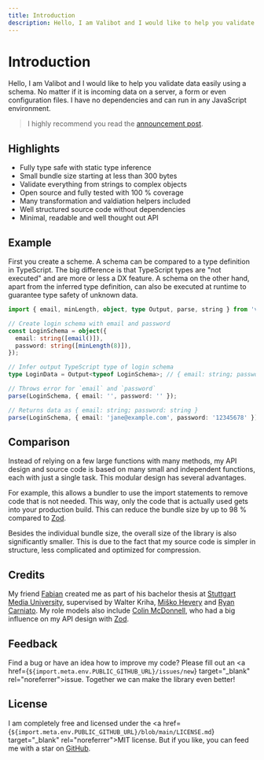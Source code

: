 ```yaml
---
title: Introduction
description: Hello, I am Valibot and I would like to help you validate data easily using a schema. No matter if it is incoming data on a server, a form or even configuration files.
---
```


# Introduction

Hello, I am Valibot and I would like to help you validate data easily using a schema. No matter if it is incoming data on a server, a form or even configuration files. I have no dependencies and can run in any JavaScript environment.

> I highly recommend you read the <a href="https://www.builder.io/blog/introducing-valibot" target="_blank" rel="noreferrer">announcement post</a>.

## Highlights

- Fully type safe with static type inference
- Small bundle size starting at less than 300 bytes
- Validate everything from strings to complex objects
- Open source and fully tested with 100 % coverage
- Many transformation and valdiation helpers included
- Well structured source code without dependencies
- Minimal, readable and well thought out API

## Example

First you create a scheme. A schema can be compared to a type definition in TypeScript. The big difference is that TypeScript types are "not executed" and are more or less a DX feature. A schema on the other hand, apart from the inferred type definition, can also be executed at runtime to guarantee type safety of unknown data.

```ts
import { email, minLength, object, type Output, parse, string } from 'valibot';

// Create login schema with email and password
const LoginSchema = object({
  email: string([email()]),
  password: string([minLength(8)]),
});

// Infer output TypeScript type of login schema
type LoginData = Output<typeof LoginSchema>; // { email: string; password: string }

// Throws error for `email` and `password`
parse(LoginSchema, { email: '', password: '' });

// Returns data as { email: string; password: string }
parse(LoginSchema, { email: 'jane@example.com', password: '12345678' });
```

## Comparison

Instead of relying on a few large functions with many methods, my API design and source code is based on many small and independent functions, each with just a single task. This modular design has several advantages.

For example, this allows a bundler to use the import statements to remove code that is not needed. This way, only the code that is actually used gets into your production build. This can reduce the bundle size by up to 98 % compared to <a href="https://zod.dev/" target="_blank" rel="noreferrer">Zod</a>.

Besides the individual bundle size, the overall size of the library is also significantly smaller. This is due to the fact that my source code is simpler in structure, less complicated and optimized for compression.

## Credits

My friend <a href="https://twitter.com/FabianHiller" target="_blank" rel="noreferrer">Fabian</a> created me as part of his bachelor thesis at <a href="https://www.hdm-stuttgart.de/en/" target="_blank" rel="noreferrer">Stuttgart Media University</a>, supervised by Walter Kriha, <a href="https://twitter.com/mhevery" target="_blank" rel="noreferrer">Miško Hevery</a> and <a href="https://twitter.com/RyanCarniato" target="_blank" rel="noreferrer">Ryan Carniato</a>. My role models also include <a href="https://twitter.com/colinhacks" target="_blank" rel="noreferrer">Colin McDonnell</a>, who had a big influence on my API design with <a href="https://zod.dev/" target="_blank" rel="noreferrer">Zod</a>.

## Feedback

Find a bug or have an idea how to improve my code? Please fill out an <a href={`${import.meta.env.PUBLIC_GITHUB_URL}/issues/new`} target="\_blank" rel="noreferrer">issue</a>. Together we can make the library even better!

## License

I am completely free and licensed under the <a href={`${import.meta.env.PUBLIC_GITHUB_URL}/blob/main/LICENSE.md`} target="\_blank" rel="noreferrer">MIT license</a>. But if you like, you can feed me with a star on <a href={import.meta.env.PUBLIC_GITHUB_URL} target="\_blank" rel="noreferrer">GitHub</a>.
